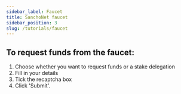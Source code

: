 ```yaml
---
sidebar_label: Faucet
title: SanchoNet faucet
sidebar_position: 3
slug: /tutorials/faucet
---
```



## To request funds from the faucet:

1. Choose whether you want to request funds or a stake delegation
2. Fill in your details
3. Tick the recaptcha box
4. Click 'Submit'.

<Faucet />
